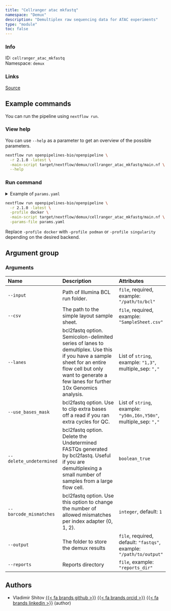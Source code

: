 ```yaml
---
title: "Cellranger atac mkfastq"
namespace: "Demux"
description: "Demultiplex raw sequencing data for ATAC experiments"
type: "module"
toc: false
---
```


::: {.column-margin}

### Info

ID: `cellranger_atac_mkfastq`  
Namespace: `demux`

### Links
[Source](https://github.com/openpipelines-bio/openpipeline/blob/2.1.0/src/demux/cellranger_atac_mkfastq/config.vsh.yaml){.btn-action .btn-sm .btn-info .btn role="button"}

:::



## Example commands

You can run the pipeline using `nextflow run`.

### View help

You can use `--help` as a parameter to get an overview of the possible parameters.

```bash
nextflow run openpipelines-bio/openpipeline \
  -r 2.1.0 -latest \
  -main-script target/nextflow/demux/cellranger_atac_mkfastq/main.nf \
  --help
```

### Run command

<details>
<summary>Example of `params.yaml`</summary>
```yaml
# Arguments
input: # please fill in - example: "/path/to/bcl"
csv: # please fill in - example: "SampleSheet.csv"
# lanes: ["1,3"]
# use_bases_mask: ["y50n,I6n,Y50n"]
delete_undetermined: false
barcode_mismatches: 1
# output: "fastqs"
# reports: "$id.$key.reports"

# Nextflow input-output arguments
publish_dir: # please fill in - example: "output/"
# param_list: "my_params.yaml"
```
</details>

```bash
nextflow run openpipelines-bio/openpipeline \
  -r 2.1.0 -latest \
  -profile docker \
  -main-script target/nextflow/demux/cellranger_atac_mkfastq/main.nf \
  -params-file params.yaml
```

:::{.callout-note}
Replace `-profile docker` with `-profile podman` or `-profile singularity` depending on the desired backend.
:::

## Argument group

### Arguments

|Name                    |Description                                                                                                                                                                                                |Attributes                                                          |
|:----------|:--------------------------------------------------|:--------------------|
|`--input`               |Path of Illumina BCL run folder.                                                                                                                                                                           |`file`, required, example: `"/path/to/bcl"`                         |
|`--csv`                 |The path to the simple layout sample sheet.                                                                                                                                                                |`file`, required, example: `"SampleSheet.csv"`                      |
|`--lanes`               |bcl2fastq option. Semicolon-delimited series of lanes to demultiplex. Use this if you have a sample sheet for an entire flow cell but only want to generate a few lanes for further 10x Genomics analysis. |List of `string`, example: `"1,3"`, multiple_sep: `","`             |
|`--use_bases_mask`      |bcl2fastq option. Use to clip extra bases off a read if you ran extra cycles for QC.                                                                                                                       |List of `string`, example: `"y50n,I6n,Y50n"`, multiple_sep: `","`   |
|`--delete_undetermined` |bcl2fastq option. Delete the Undetermined FASTQs generated by bcl2fastq. Useful if you are demultiplexing a small number of samples from a large flow cell.                                                |`boolean_true`                                                      |
|`--barcode_mismatches`  |bcl2fastq option. Use this option to change the number of allowed mismatches per index adapter (0, 1, 2).                                                                                                  |`integer`, default: `1`                                             |
|`--output`              |The folder to store the demux results                                                                                                                                                                      |`file`, required, default: `"fastqs"`, example: `"/path/to/output"` |
|`--reports`             |Reports directory                                                                                                                                                                                          |`file`, example: `"reports_dir"`                                    |

## Authors


  * Vladimir Shitov [{{< fa brands github >}}](https://github.com/vladimirshitov) [{{< fa brands orcid >}}](https://orcid.org/0000-0002-1960-8812) [{{< fa brands linkedin >}}](https://linkedin.com/in/vladimir-shitov-9a659513b) (author)

